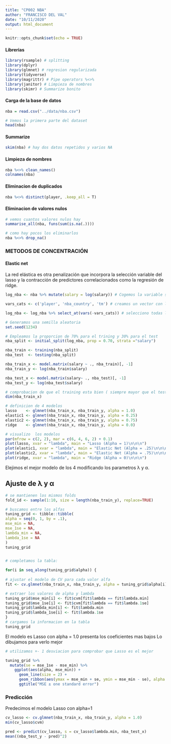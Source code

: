 ---
title: "CP002 NBA"
author: "FRANCISCO DEL VAL"
date: "10/11/2020"
output: html_document
---

```{r setup, include=FALSE, warning=FALSE}
knitr::opts_chunk$set(echo = TRUE)
```

#### Librerias
```{r}
library(rsample) # splitting
library(dplyr)
library(glmnet) # regresion regularizada
library(tidyverse)
library(magrittr) # Pipe operators %<>%
library(janitor) # Limpieza de nombres
library(skimr) # Summarize bonito 
```


#### Carga de la base de datos 
```{r}
nba = read.csv("../data/nba.csv")
```

```{r}
# Vemos la primera parte del dataset
head(nba)
```

#### Summarize 
```{r}
skim(nba) # hay dos datos repetidos y varios NA
```

#### Limpieza de nombres 
```{r}
nba %<>% clean_names()   
colnames(nba)
```
#### Eliminacion de duplicados 
```{r}
nba %<>% distinct(player, .keep_all = T)
```
#### Eliminacion de valores nulos 
```{r}
# vemos cuantos valores nulos hay 
summarise_all(nba, funs(sum(is.na(.))))

# como hay pocos los eliminarlos
nba %<>% drop_na()
```

### METODOS DE CONCENTRACIÓN 

#### Elastic net 
La red elástica es otra penalización que incorpora la selección variable del lasso y la contracción de predictores correlacionados como la regresión de ridge.

```{r}
log_nba <- nba %>% mutate(salary = log(salary)) # Cogemos la variable salary con logaritmos

vars_cats <- c('player', 'nba_country', 'tm') # creamos un vector con las varaibles categoricas

log_nba <- log_nba %>% select_at(vars(-vars_cats)) # selecciono todas las varibles menos las categoricas
```



```{r}

# Generamos una semilla aleatoria
set.seed(1234)

# Empleamos la proporcion de 70% para el trining y 30% para el test 
nba_split <- initial_split(log_nba, prop = 0.70, strata ="salary")

nba_train <- training(nba_split)
nba_test  <- testing(nba_split)
```
```{r}
nba_train_x <- model.matrix(salary ~ ., nba_train)[, -1]
nba_train_y <- log(nba_train$salary)

nba_test_x <- model.matrix(salary~ ., nba_test)[, -1]
nba_test_y <- log(nba_test$salary)

# comprobacion de que el training esta bien ( siempre mayor que el test)
dim(nba_train_x)
```

```{r}
# definicion de 4 modelos 
lasso    <- glmnet(nba_train_x, nba_train_y, alpha = 1.0) 
elastic1 <- glmnet(nba_train_x, nba_train_y, alpha = 0.25) 
elastic2 <- glmnet(nba_train_x, nba_train_y, alpha = 0.75) 
ridge    <- glmnet(nba_train_x, nba_train_y, alpha = 0.0)
```

```{r elastic net regression, fig.height = 10, fig.width = 8, fig.align = "center"}
# visualizo  los modelos 
par(mfrow = c(2, 2), mar = c(6, 4, 6, 2) + 0.1)
plot(lasso, xvar = "lambda", main = "Lasso (Alpha = 1)\n\n\n")
plot(elastic1, xvar = "lambda", main = "Elastic Net (Alpha = .25)\n\n\n")
plot(elastic2, xvar = "lambda", main = "Elastic Net (Alpha = .75)\n\n\n")
plot(ridge, xvar = "lambda", main = "Ridge (Alpha = 0)\n\n\n")

```

Elejimos el mejor modelo de los 4 modificando los parametros λ  y α.

## Ajuste de λ  y α
```{r}
# se mantienen los mismos folds
fold_id <- sample(1:10, size = length(nba_train_y), replace=TRUE)

# buscamos entre los alfas
tuning_grid <- tibble::tibble(
alpha = seq(0, 1, by = .1),
mse_min = NA,
mse_1se = NA,
lambda_min = NA,
lambda_1se = NA
)
tuning_grid


# completamos la tabla:

for(i in seq_along(tuning_grid$alpha)) {
  
# ajustar el modelo de CV para cada valor alfa
fit <- cv.glmnet(nba_train_x, nba_train_y, alpha = tuning_grid$alpha[i], foldid = fold_id)

# extraer los valores de alpha y lambda
tuning_grid$mse_min[i] <- fit$cvm[fit$lambda == fit$lambda.min]
tuning_grid$mse_1se[i] <- fit$cvm[fit$lambda == fit$lambda.1se]
tuning_grid$lambda_min[i] <- fit$lambda.min
tuning_grid$lambda_1se[i] <- fit$lambda.1se
}
# cargamos la informacion en la tabla 
tuning_grid
```
El modelo es Lasso con alpha = 1.0 presenta los coeficientes mas bajos
Lo dibujamos para verlo mejor 

```{r}
# utilizamos +- 1 desviacion para comprobar que Lasso es el mejor

tuning_grid %>%
  mutate(se = mse_1se - mse_min) %>%
    ggplot(aes(alpha, mse_min)) +
      geom_line(size = 2) +
      geom_ribbon(aes(ymax = mse_min + se, ymin = mse_min - se), alpha = .25) +
      ggtitle("MSE ± one standard error")
```

### Predicción 
Predecimos el modelo Lasso con alpha=1
```{r}
cv_lasso <- cv.glmnet(nba_train_x, nba_train_y, alpha = 1.0)
min(cv_lasso$cvm)
```


```{r}
pred <- predict(cv_lasso, s = cv_lasso$lambda.min, nba_test_x)
mean((nba_test_y - pred)^2)
```












